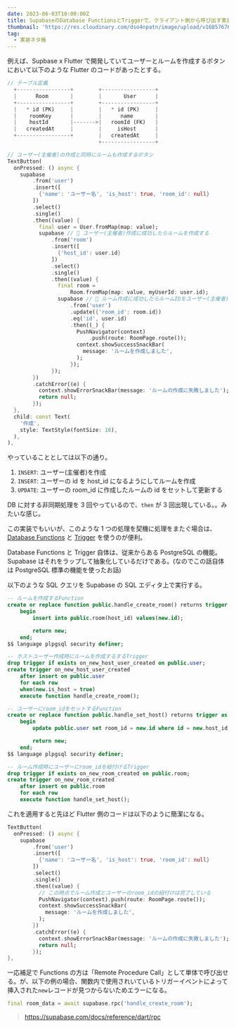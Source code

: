 ```yaml
---
date: 2023-06-03T10:00:00Z
title: SupabaseのDatabase FunctionsとTriggerで、クライアント側から呼び出す実装を削減する
thumbnail: 'https://res.cloudinary.com/dso4npatn/image/upload/v1685767652/media/blog/thumbnail/supabase_pkilxp.png'
tag:
  - 実装ネタ帳
---
```


例えば、Supbase x Flutter で開発していてユーザーとルームを作成するボタンにおいて以下のような Flutter のコードがあったとする。

```dart
// テーブル定義
  +-----------------+        +-----------------+
  |      Room       |        |       User      |
  +-----------------+        +-----------------+
  |   * id (PK)     |        |   * id (PK)     |
  |    roomKey      |        |      name       |
  |    hostId       |------->|   roomId (FK)   |
  |   createdAt     |        |     isHost      |
  +-----------------+        |   createdAt     |
                             +-----------------+

// ユーザー(主催者)の作成と同時にルームも作成するボタン
TextButton(
  onPressed: () async {
    supabase
        .from('user')
        .insert([
          {'name': 'ユーザー名', 'is_host': true, 'room_id': null}
        ])
        .select()
        .single()
        .then((value) {
          final user = User.fromMap(map: value);
          supabase // 🔫 ユーザー(主催者)作成に成功したらルームを作成する
              .from('room')
              .insert([
                {'host_id': user.id}
              ])
              .select()
              .single()
              .then((value) {
                final room =
                    Room.fromMap(map: value, myUserId: user.id);
                supabase // 🔫 ルーム作成に成功したらルームIDをユーザー(主催者)に紐付ける
                    .from('user')
                    .update({'room_id': room.id})
                    .eq('id', user.id)
                    .then((_) {
                      PushNavigator(context)
                          .push(route: RoomPage.route());
                      context.showSuccessSnackBar(
                        message: 'ルームを作成しました',
                      );
                    });
              });
        })
        .catchError((e) {
          context.showErrorSnackBar(message: 'ルームの作成に失敗しました');
          return null;
        });
  },
  child: const Text(
    '作成',
    style: TextStyle(fontSize: 16),
  ),
),
```

やっていることとしては以下の通り。

1. `INSERT`: ユーザー(主催者)を作成
2. `INSERT`: ユーザーの id を host_id になるようにしてルームを作成
3. `UPDATE`: ユーザーの room_id に作成したルームの id をセットして更新する

DB に対する非同期処理を 3 回やっているので、`then` が 3 回出現している。。みたいな感じ。

この実装でもいいが、このような 1 つの処理を契機に処理をまたぐ場合は、[Database Functions](https://supabase.com/docs/guides/database/functions) と [Trigger](https://supabase.com/docs/guides/auth/managing-user-data#using-triggers) を使うのが便利。

Database Functions と Trigger 自体は、従来からある PostgreSQL の機能。Supabase はそれをラップして抽象化しているだけである。(なのでこの話自体は PostgreSQL 標準の機能を使ったお話)

以下のような SQL クエリを Supabase の SQL エディタ上で実行する。

```sql
-- ルームを作成するFunction
create or replace function public.handle_create_room() returns trigger as $$
    begin
        insert into public.room(host_id) values(new.id);

        return new;
    end;
$$ language plpgsql security definer;

-- ホストユーザー作成時にルームを作成するするTrigger
drop trigger if exists on_new_host_user_created on public.user;
create trigger on_new_host_user_created
    after insert on public.user
    for each row
    when(new.is_host = true)
    execute function handle_create_room();

-- ユーザーにroom_idをセットするFunction
create or replace function public.handle_set_host() returns trigger as $$
    begin
        update public.user set room_id = new.id where id = new.host_id;

        return new;
    end;
$$ language plpgsql security definer;

-- ルーム作成時にユーザーにroom_idを紐付けるTrigger
drop trigger if exists on_new_room_created on public.room;
create trigger on_new_room_created
    after insert on public.room
    for each row
    execute function handle_set_host();
```

これを適用すると先ほど Flutter 側のコードは以下のように簡潔になる。

```dart
TextButton(
  onPressed: () async {
    supabase
        .from('user')
        .insert([
          {'name': 'ユーザー名', 'is_host': true, 'room_id': null}
        ])
        .select()
        .single()
        .then((value) {
          // この時点でルーム作成とユーザーのroom_idの紐付けは完了している
          PushNavigator(context).push(route: RoomPage.route());
          context.showSuccessSnackBar(
            message: 'ルームを作成しました',
          );
        })
        .catchError((e) {
          context.showErrorSnackBar(message: 'ルームの作成に失敗しました');
          return null;
        });
},
```

一応補足で Functions の方は「Remote Procedure Call」として単体で呼び出せる。が、以下の例の場合、関数内で使用されいているトリガーイベントによって挿入された`new`レコードが見つからないためエラーになる。

```dart
final room_data = await supabase.rpc('handle_create_room');
```

> https://supabase.com/docs/reference/dart/rpc

